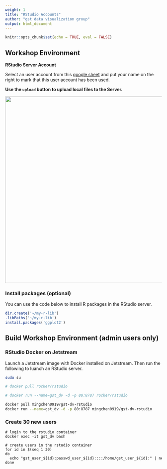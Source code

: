 ```yaml
---
weight: 1
title: "RStudio Accounts"
author: "gst data visualization group"
output: html_document
---
```


<style>
pre code, pre, code {
  white-space: pre !important;
  overflow-x: scroll !important;
  word-break: keep-all !important;
  word-wrap: initial !important;
}
</style>

```r
knitr::opts_chunk$set(echo = TRUE, eval = FALSE)
```

## Workshop Environment

**RStudio Server Account**

Select an user account from this [google sheet](https://docs.google.com/spreadsheets/d/1eR3eR62F1jozQHrZhTrnFEtRfVa1D6n52nXzPVIwfTA/edit#gid=0) and put your name on the right to mark that this user account has been used.

**Use the `upload` button to upload local files to the Server.**

<img src='images/upload-data.png' width="600"/>

### Install packages (optional)

You can use the code below to install R packages in the RStudio server.

```r
dir.create('~/my-r-lib')
.libPaths('~/my-r-lib')
install.packages('ggplot2')
```


## Build Workshop Environment (admin users only)
### RStudio Docker on Jetstream

Launch a Jetstream image with Docker installed on Jetstream. Then run the following to luanch an RStudio server.

```bash
sudo su

# docker pull rocker/rstudio

# docker run --name=gst_dv -d -p 80:8787 rocker/rstudio

docker pull mingchen0919/gst-dv-rstudio
docker run --name=gst_dv -d -p 80:8787 mingchen0919/gst-dv-rstudio
```

### Create 30 new users

```
# login to the rstudio container
docker exec -it gst_dv bash

# create users in the rstudio container
for id in $(seq 1 30)
do
  echo "gst_user_${id}:passwd_user_${id}::::/home/gst_user_${id}:" | newusers
done
```
